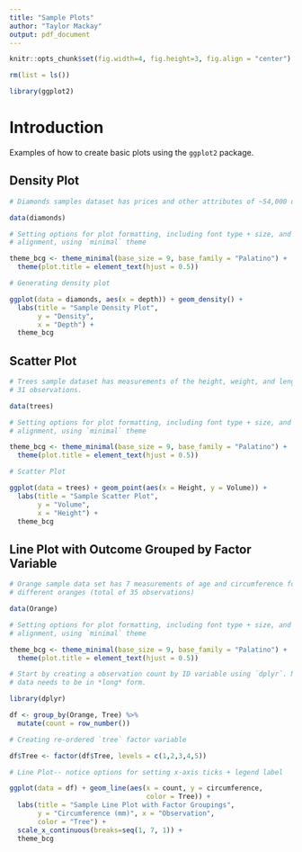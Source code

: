 ```yaml
---
title: "Sample Plots"
author: "Taylor Mackay"
output: pdf_document
---
```


```r

knitr::opts_chunk$set(fig.width=4, fig.height=3, fig.align = "center") 

rm(list = ls())

library(ggplot2)

```

\tableofcontents

# Introduction

Examples of how to create basic plots using the ```ggplot2``` package. 

\newpage

## Density Plot

```r

# Diamonds samples dataset has prices and other attributes of ~54,000 diamonds.

data(diamonds)

# Setting options for plot formatting, including font type + size, and title
# alignment, using `minimal` theme

theme_bcg <- theme_minimal(base_size = 9, base_family = "Palatino") + 
  theme(plot.title = element_text(hjust = 0.5))

# Generating density plot 

ggplot(data = diamonds, aes(x = depth)) + geom_density() + 
  labs(title = "Sample Density Plot", 
       y = "Density", 
       x = "Depth") + 
  theme_bcg

```

\newpage

## Scatter Plot

```r

# Trees sample dataset has measurements of the height, weight, and length of
# 31 observations.

data(trees)

# Setting options for plot formatting, including font type + size, and title
# alignment, using `minimal` theme

theme_bcg <- theme_minimal(base_size = 9, base_family = "Palatino") + 
  theme(plot.title = element_text(hjust = 0.5))

# Scatter Plot

ggplot(data = trees) + geom_point(aes(x = Height, y = Volume)) + 
  labs(title = "Sample Scatter Plot", 
       y = "Volume", 
       x = "Height") + 
  theme_bcg

```


\newpage

## Line Plot with Outcome Grouped by Factor Variable

```r

# Orange sample data set has 7 measurements of age and circumference for 5 
# different oranges (total of 35 observations)

data(Orange)

# Setting options for plot formatting, including font type + size, and title
# alignment, using `minimal` theme

theme_bcg <- theme_minimal(base_size = 9, base_family = "Palatino") + 
  theme(plot.title = element_text(hjust = 0.5))

# Start by creating a observation count by ID variable using `dplyr`. Note that 
# data needs to be in *long* form. 

library(dplyr)

df <- group_by(Orange, Tree) %>% 
  mutate(count = row_number()) 

# Creating re-ordered `tree` factor variable

df$Tree <- factor(df$Tree, levels = c(1,2,3,4,5))

# Line Plot-- notice options for setting x-axis ticks + legend label

ggplot(data = df) + geom_line(aes(x = count, y = circumference, 
                                  color = Tree)) +
  labs(title = "Sample Line Plot with Factor Groupings", 
       y = "Circumference (mm)", x = "Observation",
       color = "Tree") + 
  scale_x_continuous(breaks=seq(1, 7, 1)) + 
  theme_bcg

```

